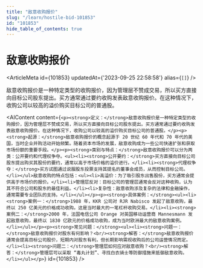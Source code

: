 ```yaml
---
title: "敌意收购报价"
slug: "/learn/hostile-bid-101853"
id: "101853"
hide_table_of_contents: true
---
```



# 敌意收购报价

<ArticleMeta id={101853} updatedAt={'2023-09-25 22:58:58'} alias={`[]`} />
<div className='border-solid border-b border-t-0 my-4 border-[var(--ifm-color-gray-300)]' />

敌意收购报价是一种特定类型的收购报价，因为管理层不赞成交易，所以买方直接向目标公司股东提出。买方通常通过要约收购发表敌意收购报价。在这种情况下，收购公司以较高的溢价购买目标公司的普通股。

<AIContent content={`<p><strong>定义：</strong>敌意收购报价是一种特定类型的收购报价，因为管理层不赞成交易，所以买方直接向目标公司股东提出。买方通常通过要约收购发表敌意收购报价。在这种情况下，收购公司以较高的溢价购买目标公司的普通股。</p><p><strong>起源：</strong>敌意收购报价的概念起源于 20 世纪 60 年代和 70 年代的美国，当时企业并购活动开始频繁。随着资本市场的发展，敌意收购成为一些公司快速扩张和获取市场份额的重要手段。</p><p><strong>类别与特点：</strong>敌意收购报价可以分为两类：公开要约和代理权争夺。<ul><li><strong>公开要约：</strong>买方直接向目标公司股东提出购买其股份的要约，通常以高于市场价格的溢价进行。</li><li><strong>代理权争夺：</strong>买方试图通过说服股东投票支持其提名的董事会成员，从而控制目标公司。</li></ul>敌意收购的特点包括：<ul><li>高溢价：为了吸引股东出售股份，买方通常会提供高于市场价的报价。</li><li>管理层反对：目标公司的管理层通常会反对这种收购，认为其不符合公司和股东的最佳利益。</li><li>复杂性：敌意收购涉及复杂的法律和金融操作，通常需要专业团队的支持。</li></ul></p><p><strong>具体案例：</strong><ul><li><strong>案例一：</strong>1988 年，KKR 公司对 RJR Nabisco 发起了敌意收购，最终以 250 亿美元的价格成功收购。这是当时最大的一笔杠杆收购交易。</li><li><strong>案例二：</strong>2000 年，法国电信公司 Orange 对英国移动运营商 Mannesmann 发起敌意收购，最终以 1830 亿欧元的价格成功收购，成为当时欧洲最大的敌意收购案例。</li></ul></p><p><strong>常见问题：</strong><ul><li><strong>问题一：</strong>敌意收购报价对股东有何影响？<br/><strong>解答：</strong>敌意收购报价通常会提高目标公司股价，短期内对股东有利，但长期影响需视收购后的公司运营情况而定。</li><li><strong>问题二：</strong>管理层如何应对敌意收购？<br/><strong>解答：</strong>管理层可以采取 “毒丸计划”、寻找白衣骑士等防御措施来抵御敌意收购。</li></ul></p>`} id={101853} />
